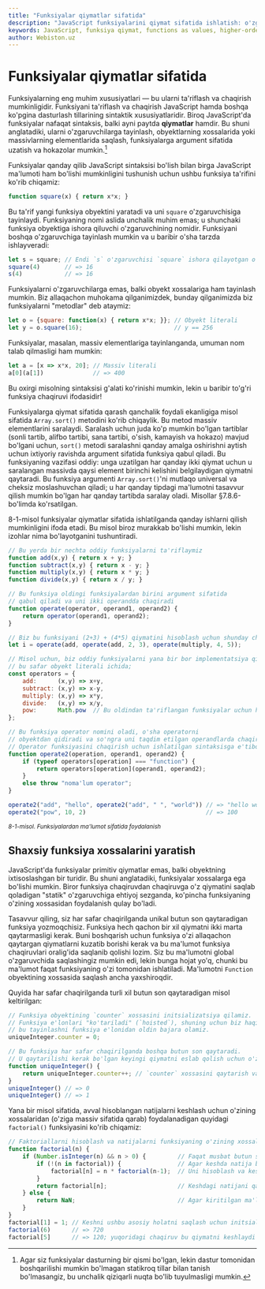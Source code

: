 ```yaml
---
title: "Funksiyalar qiymatlar sifatida"
description: "JavaScript funksiyalarini qiymat sifatida ishlatish: o'zgaruvchilarga tayinlash, obyekt xossalari (metodlar), massiv elementlari, funksiyani argument sifatida uzatish va qaytarish. Amaliy misollar va naqshlar."
keywords: JavaScript, funksiya qiymat, functions as values, higher-order functions, method, obyekt xossasi, array of functions, callback, first-class functions, sort comparator, closure, functional patterns
author: Webiston.uz
---
```


# Funksiyalar qiymatlar sifatida

Funksiyalarning eng muhim xususiyatlari — bu ularni ta'riflash va chaqirish mumkinligidir. Funksiyani ta'riflash va chaqirish JavaScript hamda boshqa ko'pgina dasturlash tillarining sintaktik xususiyatlaridir. Biroq JavaScript'da funksiyalar nafaqat sintaksis, balki ayni paytda **qiymatlar** hamdir. Bu shuni anglatadiki, ularni o'zgaruvchilarga tayinlash, obyektlarning xossalarida yoki massivlarning elementlarida saqlash, funksiyalarga argument sifatida uzatish va hokazolar mumkin.[^3]

Funksiyalar qanday qilib JavaScript sintaksisi bo'lish bilan birga JavaScript ma'lumoti ham bo'lishi mumkinligini tushunish uchun ushbu funksiya ta'rifini ko'rib chiqamiz:

``` js
function square(x) { return x*x; }
```

Bu ta'rif yangi funksiya obyektini yaratadi va uni `square` o'zgaruvchisiga tayinlaydi. Funksiyaning nomi aslida unchalik muhim emas; u shunchaki funksiya obyektiga ishora qiluvchi o'zgaruvchining nomidir. Funksiyani boshqa o'zgaruvchiga tayinlash mumkin va u baribir o'sha tarzda ishlayveradi:

``` js
let s = square; // Endi `s` o'zgaruvchisi `square` ishora qilayotgan o'sha funksiyaga ishora qiladi
square(4)       // => 16
s(4)            // => 16
```

Funksiyalarni o'zgaruvchilarga emas, balki obyekt xossalariga ham tayinlash mumkin. Biz allaqachon muhokama qilganimizdek, bunday qilganimizda biz funksiyalarni "metodlar" deb ataymiz:

``` js
let o = {square: function(x) { return x*x; }}; // Obyekt literali
let y = o.square(16);                          // y == 256
```

Funksiyalar, masalan, massiv elementlariga tayinlanganda, umuman nom talab qilmasligi ham mumkin:

``` js
let a = [x => x*x, 20]; // Massiv literali
a[0](a[1])              // => 400
```

Bu oxirgi misolning sintaksisi g'alati ko'rinishi mumkin, lekin u baribir to'g'ri funksiya chaqiruvi ifodasidir!

Funksiyalarga qiymat sifatida qarash qanchalik foydali ekanligiga misol sifatida `Array.sort()` metodini ko'rib chiqaylik. Bu metod massiv elementlarini saralaydi. Saralash uchun juda ko'p mumkin bo'lgan tartiblar (sonli tartib, alifbo tartibi, sana tartibi, o'sish, kamayish va hokazo) mavjud bo'lgani uchun, `sort()` metodi saralashni qanday amalga oshirishni aytish uchun ixtiyoriy ravishda argument sifatida funksiya qabul qiladi. Bu funksiyaning vazifasi oddiy: unga uzatilgan har qanday ikki qiymat uchun u saralangan massivda qaysi element birinchi kelishini belgilaydigan qiymatni qaytaradi. Bu funksiya argumenti `Array.sort()`'ni mutlaqo universal va cheksiz moslashuvchan qiladi; u har qanday tipdagi ma'lumotni tasavvur qilish mumkin bo'lgan har qanday tartibda saralay oladi. Misollar §7.8.6-bo'limda ko'rsatilgan.

8-1-misol funksiyalar qiymatlar sifatida ishlatilganda qanday ishlarni qilish mumkinligini ifoda etadi. Bu misol biroz murakkab bo'lishi mumkin, lekin izohlar nima bo'layotganini tushuntiradi.

``` js
// Bu yerda bir nechta oddiy funksiyalarni ta'riflaymiz
function add(x,y) { return x + y; }
function subtract(x,y) { return x - y; }
function multiply(x,y) { return x * y; }
function divide(x,y) { return x / y; }

// Bu funksiya oldingi funksiyalardan birini argument sifatida
// qabul qiladi va uni ikki operandda chaqiradi
function operate(operator, operand1, operand2) {
    return operator(operand1, operand2);
}

// Biz bu funksiyani (2+3) + (4*5) qiymatini hisoblash uchun shunday chaqirishimiz mumkin:
let i = operate(add, operate(add, 2, 3), operate(multiply, 4, 5));

// Misol uchun, biz oddiy funksiyalarni yana bir bor implementatsiya qilamiz,
// bu safar obyekt literali ichida;
const operators = {
    add:      (x,y) => x+y,
    subtract: (x,y) => x-y,
    multiply: (x,y) => x*y,
    divide:   (x,y) => x/y,
    pow:      Math.pow  // Bu oldindan ta'riflangan funksiyalar uchun ham ishlaydi
};

// Bu funksiya operator nomini oladi, o'sha operatorni
// obyektdan qidiradi va so'ngra uni taqdim etilgan operandlarda chaqiradi.
// Operator funksiyasini chaqirish uchun ishlatilgan sintaksisga e'tibor bering.
function operate2(operation, operand1, operand2) {
    if (typeof operators[operation] === "function") {
        return operators[operation](operand1, operand2);
    }
    else throw "noma'lum operator";
}

operate2("add", "hello", operate2("add", " ", "world")) // => "hello world"
operate2("pow", 10, 2)                                  // => 100
```

<small>_8-1-misol. Funksiyalardan ma'lumot sifatida foydalanish_</small>

[^3]: Agar siz funksiyalar dasturning bir qismi bo'lgan, lekin dastur tomonidan boshqarilishi mumkin bo'lmagan statikroq tillar bilan tanish bo'lmasangiz, bu unchalik qiziqarli nuqta bo'lib tuyulmasligi mumkin.

## Shaxsiy funksiya xossalarini yaratish
JavaScript'da funksiyalar primitiv qiymatlar emas, balki obyektning ixtisoslashgan bir turidir. Bu shuni anglatadiki, funksiyalar xossalarga ega bo'lishi mumkin. Biror funksiya chaqiruvdan chaqiruvga o'z qiymatini saqlab qoladigan "statik" o'zgaruvchiga ehtiyoj sezganda, ko'pincha funksiyaning o'zining xossasidan foydalanish qulay bo'ladi.

Tasavvur qiling, siz har safar chaqirilganda unikal butun son qaytaradigan funksiya yozmoqchisiz. Funksiya hech qachon bir xil qiymatni ikki marta qaytarmasligi kerak. Buni boshqarish uchun funksiya o'zi allaqachon qaytargan qiymatlarni kuzatib borishi kerak va bu ma'lumot funksiya chaqiruvlari oralig'ida saqlanib qolishi lozim. Siz bu ma'lumotni global o'zgaruvchida saqlashingiz mumkin edi, lekin bunga hojat yo'q, chunki bu ma'lumot faqat funksiyaning o'zi tomonidan ishlatiladi. Ma'lumotni `Function` obyektining xossasida saqlash ancha yaxshiroqdir. 

Quyida har safar chaqirilganda turli xil butun son qaytaradigan misol keltirilgan:

``` js
// Funksiya obyektining `counter` xossasini initsializatsiya qilamiz.
// Funksiya e'lonlari "ko'tariladi" (`hoisted`), shuning uchun biz haqiqatan ham
// bu tayinlashni funksiya e'lonidan oldin bajara olamiz.
uniqueInteger.counter = 0;

// Bu funksiya har safar chaqirilganda boshqa butun son qaytaradi.
// U qaytarilishi kerak bo'lgan keyingi qiymatni eslab qolish uchun o'zining xossasidan foydalanadi.
function uniqueInteger() {
    return uniqueInteger.counter++; // `counter` xossasini qaytarish va inkrement qilish
}
uniqueInteger() // => 0
uniqueInteger() // => 1
```

Yana bir misol sifatida, avval hisoblangan natijalarni keshlash uchun o'zining xossalaridan (o'ziga massiv sifatida qarab) foydalanadigan quyidagi `factorial()` funksiyasini ko'rib chiqamiz:

``` js
// Faktoriallarni hisoblash va natijalarni funksiyaning o'zining xossalarida keshlash.
function factorial(n) {
    if (Number.isInteger(n) && n > 0) {         // Faqat musbat butun sonlar
        if (!(n in factorial)) {                // Agar keshda natija bo'lmasa
            factorial[n] = n * factorial(n-1);  // Uni hisoblash va keshlash
        }
        return factorial[n];                    // Keshdagi natijani qaytarish
    } else {
        return NaN;                             // Agar kiritilgan ma'lumot yaroqsiz bo'lsa
    }
}
factorial[1] = 1; // Keshni ushbu asosiy holatni saqlash uchun initsializatsiya qilamiz.
factorial(6)      // => 720
factorial[5]      // => 120; yuqoridagi chaqiruv bu qiymatni keshlaydi
```